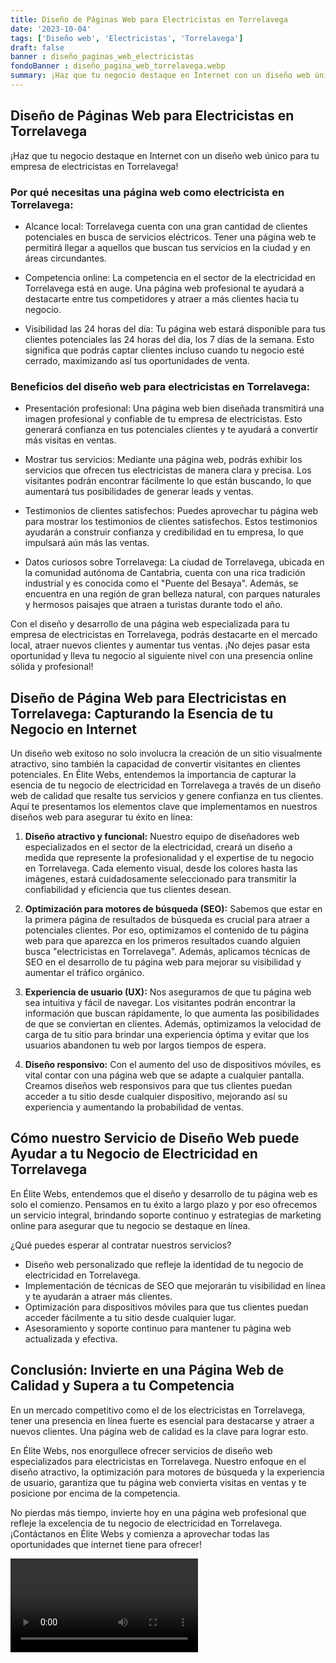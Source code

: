 ```yaml
---
title: Diseño de Páginas Web para Electricistas en Torrelavega
date: '2023-10-04'
tags: ['Diseño web', 'Electricistas', 'Torrelavega']
draft: false
banner : diseño_paginas_web_electricistas
fondoBanner : diseño_pagina_web_torrelavega.webp
summary: ¡Haz que tu negocio destaque en Internet con un diseño web único para tu empresa de electricistas en Torrelavega!
---
```


## Diseño de Páginas Web para Electricistas en Torrelavega

¡Haz que tu negocio destaque en Internet con un diseño web único para tu empresa de electricistas en Torrelavega!

### Por qué necesitas una página web como electricista en Torrelavega:

- Alcance local: Torrelavega cuenta con una gran cantidad de clientes potenciales en busca de servicios eléctricos. Tener una página web te permitirá llegar a aquellos que buscan tus servicios en la ciudad y en áreas circundantes.

- Competencia online: La competencia en el sector de la electricidad en Torrelavega está en auge. Una página web profesional te ayudará a destacarte entre tus competidores y atraer a más clientes hacia tu negocio.

- Visibilidad las 24 horas del día: Tu página web estará disponible para tus clientes potenciales las 24 horas del día, los 7 días de la semana. Esto significa que podrás captar clientes incluso cuando tu negocio esté cerrado, maximizando así tus oportunidades de venta.

### Beneficios del diseño web para electricistas en Torrelavega:

- Presentación profesional: Una página web bien diseñada transmitirá una imagen profesional y confiable de tu empresa de electricistas. Esto generará confianza en tus potenciales clientes y te ayudará a convertir más visitas en ventas.

- Mostrar tus servicios: Mediante una página web, podrás exhibir los servicios que ofrecen tus electricistas de manera clara y precisa. Los visitantes podrán encontrar fácilmente lo que están buscando, lo que aumentará tus posibilidades de generar leads y ventas.

- Testimonios de clientes satisfechos: Puedes aprovechar tu página web para mostrar los testimonios de clientes satisfechos. Estos testimonios ayudarán a construir confianza y credibilidad en tu empresa, lo que impulsará aún más las ventas.

- Datos curiosos sobre Torrelavega: La ciudad de Torrelavega, ubicada en la comunidad autónoma de Cantabria, cuenta con una rica tradición industrial y es conocida como el "Puente del Besaya". Además, se encuentra en una región de gran belleza natural, con parques naturales y hermosos paisajes que atraen a turistas durante todo el año.

Con el diseño y desarrollo de una página web especializada para tu empresa de electricistas en Torrelavega, podrás destacarte en el mercado local, atraer nuevos clientes y aumentar tus ventas. ¡No dejes pasar esta oportunidad y lleva tu negocio al siguiente nivel con una presencia online sólida y profesional!

<GifSeo />

<Cta />

## Diseño de Página Web para Electricistas en Torrelavega: Capturando la Esencia de tu Negocio en Internet

Un diseño web exitoso no solo involucra la creación de un sitio visualmente atractivo, sino también la capacidad de convertir visitantes en clientes potenciales. En Élite Webs, entendemos la importancia de capturar la esencia de tu negocio de electricidad en Torrelavega a través de un diseño web de calidad que resalte tus servicios y genere confianza en tus clientes. Aquí te presentamos los elementos clave que implementamos en nuestros diseños web para asegurar tu éxito en línea:

1. **Diseño atractivo y funcional:** Nuestro equipo de diseñadores web especializados en el sector de la electricidad, creará un diseño a medida que represente la profesionalidad y el expertise de tu negocio en Torrelavega. Cada elemento visual, desde los colores hasta las imágenes, estará cuidadosamente seleccionado para transmitir la confiabilidad y eficiencia que tus clientes desean.

2. **Optimización para motores de búsqueda (SEO):** Sabemos que estar en la primera página de resultados de búsqueda es crucial para atraer a potenciales clientes. Por eso, optimizamos el contenido de tu página web para que aparezca en los primeros resultados cuando alguien busca "electricistas en Torrelavega". Además, aplicamos técnicas de SEO en el desarrollo de tu página web para mejorar su visibilidad y aumentar el tráfico orgánico.

3. **Experiencia de usuario (UX):** Nos aseguramos de que tu página web sea intuitiva y fácil de navegar. Los visitantes podrán encontrar la información que buscan rápidamente, lo que aumenta las posibilidades de que se conviertan en clientes. Además, optimizamos la velocidad de carga de tu sitio para brindar una experiencia óptima y evitar que los usuarios abandonen tu web por largos tiempos de espera.

4. **Diseño responsivo:** Con el aumento del uso de dispositivos móviles, es vital contar con una página web que se adapte a cualquier pantalla. Creamos diseños web responsivos para que tus clientes puedan acceder a tu sitio desde cualquier dispositivo, mejorando así su experiencia y aumentando la probabilidad de ventas.

## Cómo nuestro Servicio de Diseño Web puede Ayudar a tu Negocio de Electricidad en Torrelavega

En Élite Webs, entendemos que el diseño y desarrollo de tu página web es solo el comienzo. Pensamos en tu éxito a largo plazo y por eso ofrecemos un servicio integral, brindando soporte continuo y estrategias de marketing online para asegurar que tu negocio se destaque en línea.

¿Qué puedes esperar al contratar nuestros servicios?

- Diseño web personalizado que refleje la identidad de tu negocio de electricidad en Torrelavega.
- Implementación de técnicas de SEO que mejorarán tu visibilidad en línea y te ayudarán a atraer más clientes.
- Optimización para dispositivos móviles para que tus clientes puedan acceder fácilmente a tu sitio desde cualquier lugar.
- Asesoramiento y soporte continuo para mantener tu página web actualizada y efectiva.

## Conclusión: Invierte en una Página Web de Calidad y Supera a tu Competencia

En un mercado competitivo como el de los electricistas en Torrelavega, tener una presencia en línea fuerte es esencial para destacarse y atraer a nuevos clientes. Una página web de calidad es la clave para lograr esto.

En Élite Webs, nos enorgullece ofrecer servicios de diseño web especializados para electricistas en Torrelavega. Nuestro enfoque en el diseño atractivo, la optimización para motores de búsqueda y la experiencia de usuario, garantiza que tu página web convierta visitas en ventas y te posicione por encima de la competencia.

No pierdas más tiempo, invierte hoy en una página web profesional que refleje la excelencia de tu negocio de electricidad en Torrelavega. ¡Contáctanos en Élite Webs y comienza a aprovechar todas las oportunidades que internet tiene para ofrecer!

<Video />

<CtaBot job='Electricistas' city='Torrelavega'/>

<Gmaps query='Torrelavega+españa+maps' />